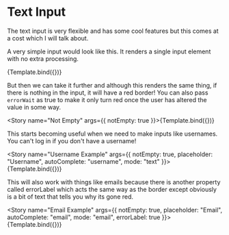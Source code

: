 
<Meta title="Core/Avatar" component={Avatar}/>

# Text Input
The text input is very flexible and has some cool features but this comes at a cost which I will talk about.


A very simple input would look like this. It renders a single input element with no extra processing.

<Story name="Text">{Template.bind({})}</Story>

But then we can take it further and although this renders the same thing, if there is nothing in the input, it will have a red border! You can also pass `errorWait` as true to make it only turn red once the user has altered the value in some way.

<Story name="Not Empty" args={{
    notEmpty: true
}}>{Template.bind({})}</Story>

This starts becoming useful when we need to make inputs like usernames. You can't log in if you don't have a username!

<Story name="Username Example" args={{
    notEmpty: true,
    placeholder: "Username",
    autoComplete: "username",
    mode: "text"
}}>{Template.bind({})}</Story>

This will also work with things like emails because there is another property called errorLabel which acts the same way as the border except obviously is a bit of text that tells you why its gone red.

<Story name="Email Example" args={{
    notEmpty: true,
    placeholder: "Email",
    autoComplete: "email",
    mode: "email",
    errorLabel: true
}}>{Template.bind({})}</Story>